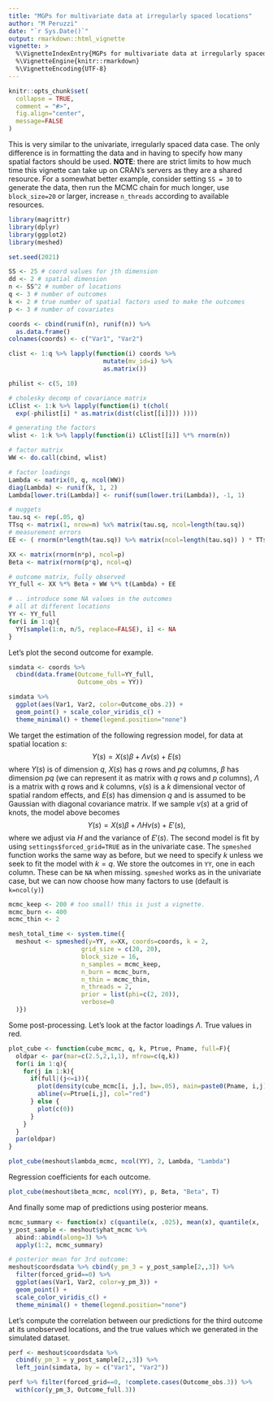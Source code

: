 ```yaml
---
title: "MGPs for multivariate data at irregularly spaced locations"
author: "M Peruzzi"
date: "`r Sys.Date()`"
output: rmarkdown::html_vignette
vignette: >
  %\VignetteIndexEntry{MGPs for multivariate data at irregularly spaced locations}
  %\VignetteEngine{knitr::rmarkdown}
  %\VignetteEncoding{UTF-8}
---
```


```r
knitr::opts_chunk$set(
  collapse = TRUE,
  comment = "#>",
  fig.align="center",
  message=FALSE
)
```

This is very similar to the univariate, irregularly spaced data case. The only difference is in formatting the data and in having to specify how many spatial factors should be used. 
**NOTE**: there are strict limits to how much time this vignette can take up on CRAN's servers as they are a shared resource. For a somewhat better example, consider setting `SS = 30` to generate the data, then run the MCMC chain for much longer, use `block_size=20` or larger, increase `n_threads` according to available resources. 

```r
library(magrittr)
library(dplyr)
library(ggplot2)
library(meshed)

set.seed(2021)

SS <- 25 # coord values for jth dimension 
dd <- 2 # spatial dimension
n <- SS^2 # number of locations
q <- 3 # number of outcomes
k <- 2 # true number of spatial factors used to make the outcomes
p <- 3 # number of covariates

coords <- cbind(runif(n), runif(n)) %>% 
  as.data.frame() 
colnames(coords) <- c("Var1", "Var2")

clist <- 1:q %>% lapply(function(i) coords %>% 
                          mutate(mv_id=i) %>% 
                          as.matrix()) 

philist <- c(5, 10)

# cholesky decomp of covariance matrix
LClist <- 1:k %>% lapply(function(i) t(chol(
  exp(-philist[i] * as.matrix(dist(clist[[i]])) ))))

# generating the factors
wlist <- 1:k %>% lapply(function(i) LClist[[i]] %*% rnorm(n))

# factor matrix
WW <- do.call(cbind, wlist)

# factor loadings
Lambda <- matrix(0, q, ncol(WW))
diag(Lambda) <- runif(k, 1, 2)
Lambda[lower.tri(Lambda)] <- runif(sum(lower.tri(Lambda)), -1, 1)

# nuggets
tau.sq <- rep(.05, q)
TTsq <- matrix(1, nrow=n) %x% matrix(tau.sq, ncol=length(tau.sq))
# measurement errors
EE <- ( rnorm(n*length(tau.sq)) %>% matrix(ncol=length(tau.sq)) ) * TTsq^.5

XX <- matrix(rnorm(n*p), ncol=p)
Beta <- matrix(rnorm(p*q), ncol=q)

# outcome matrix, fully observed
YY_full <- XX %*% Beta + WW %*% t(Lambda) + EE

# .. introduce some NA values in the outcomes
# all at different locations
YY <- YY_full
for(i in 1:q){
  YY[sample(1:n, n/5, replace=FALSE), i] <- NA
}
```
Let's plot the second outcome for example.
```r
simdata <- coords %>%
  cbind(data.frame(Outcome_full=YY_full, 
                   Outcome_obs = YY)) 

simdata %>%
  ggplot(aes(Var1, Var2, color=Outcome_obs.2)) + 
  geom_point() + scale_color_viridis_c() +
  theme_minimal() + theme(legend.position="none")
```
We target the estimation of the following regression model, for data at spatial location $s$:
$$ Y(s) = X(s)\beta + \Lambda v(s) + E(s) $$
where $Y(s)$ is of dimension $q$, $X(s)$ has $q$ rows and $pq$ columns, $\beta$ has dimension $pq$ (we can represent it as matrix with $q$ rows and $p$ columns), $\Lambda$ is a matrix with $q$ rows and $k$ columns, $v(s)$ is a $k$ dimensional vector of spatial random effects, and $E(s)$ has dimension $q$ and is assumed to be Gaussian with diagonal covariance matrix. If we sample $v(s)$ at a grid of knots, the model above becomes 
$$ Y(s) = X(s)\beta + \Lambda H v(s) + E'(s), $$
where we adjust via $H$ and the variance of $E'(s)$. The second model is fit by using `settings$forced_grid=TRUE` as in the univariate case. 
The `spmeshed` function works the same way as before, but we need to specify $k$ unless we seek to fit the model with $k=q$.
We store the outcomes in `YY`, one in each column. These can be `NA` when missing. `spmeshed` works as in the univariate case, but we can now choose how many factors to use (default is `k=ncol(y)`)

```r
mcmc_keep <- 200 # too small! this is just a vignette.
mcmc_burn <- 400
mcmc_thin <- 2

mesh_total_time <- system.time({
  meshout <- spmeshed(y=YY, x=XX, coords=coords, k = 2,
                    grid_size = c(20, 20), 
                    block_size = 16, 
                    n_samples = mcmc_keep, 
                    n_burn = mcmc_burn, 
                    n_thin = mcmc_thin, 
                    n_threads = 2,
                    prior = list(phi=c(2, 20)),
                    verbose=0
  )})
```
Some post-processing. Let's look at the factor loadings $\Lambda$. True values in red.

```r
plot_cube <- function(cube_mcmc, q, k, Ptrue, Pname, full=F){
  oldpar <- par(mar=c(2.5,2,1,1), mfrow=c(q,k))
  for(i in 1:q){
    for(j in 1:k){
      if(full|(j<=i)){
        plot(density(cube_mcmc[i, j,], bw=.05), main=paste0(Pname, i,j))
        abline(v=Ptrue[i,j], col="red")
      } else {
        plot(c(0))
      }
    }
  }
  par(oldpar)
}
```

```r
plot_cube(meshout$lambda_mcmc, ncol(YY), 2, Lambda, "Lambda")
```
Regression coefficients for each outcome. 
```r
plot_cube(meshout$beta_mcmc, ncol(YY), p, Beta, "Beta", T)
```

And finally some map of predictions using posterior means.
```r
mcmc_summary <- function(x) c(quantile(x, .025), mean(x), quantile(x, .975))
y_post_sample <- meshout$yhat_mcmc %>% 
  abind::abind(along=3) %>%
  apply(1:2, mcmc_summary)

# posterior mean for 3rd outcome:
meshout$coordsdata %>% cbind(y_pm_3 = y_post_sample[2,,3]) %>%
  filter(forced_grid==0) %>%
  ggplot(aes(Var1, Var2, color=y_pm_3)) +
  geom_point() +
  scale_color_viridis_c() +
  theme_minimal() + theme(legend.position="none")
```


Let's compute the correlation between our predictions for the third outcome at its unobserved locations, and the true values which we generated in the simulated dataset.

```r
perf <- meshout$coordsdata %>% 
  cbind(y_pm_3 = y_post_sample[2,,3]) %>%
  left_join(simdata, by = c("Var1", "Var2"))

perf %>% filter(forced_grid==0, !complete.cases(Outcome_obs.3)) %>% 
  with(cor(y_pm_3, Outcome_full.3))
```


